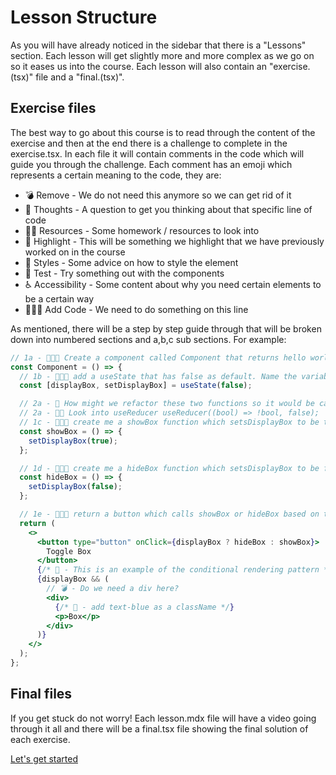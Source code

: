 
<Meta title="Introduction/03 - Lesson Structure" />

# Lesson Structure

As you will have already noticed in the sidebar that there is a "Lessons" section. Each lesson will get slightly more and more complex as we go on so it eases us into the course. Each lesson will also contain an "exercise.(tsx)" file and a "final.(tsx)".

## Exercise files

The best way to go about this course is to read through the content of the exercise and then at the end there is a challenge to complete in the exercise.tsx. In each file it will contain comments in the code which will guide you through the challenge. Each comment has an emoji which represents a certain meaning to the code, they are:

- 💣 Remove - We do not need this anymore so we can get rid of it
- 🤔 Thoughts - A question to get you thinking about that specific line of code
- ✍🏻 Resources - Some homework / resources to look into
- 💅 Highlight - This will be something we highlight that we have previously worked on in the course
- 💄 Styles - Some advice on how to style the element
- 🧪 Test - Try something out with the components
- ♿️ Accessibility - Some content about why you need certain elements to be a certain way
- 👨🏻‍💻 Add Code - We need to do something on this line

As mentioned, there will be a step by step guide through that will be broken down into numbered sections and a,b,c sub sections. For example:

```jsx
// 1a - 👨🏻‍💻 Create a component called Component that returns hello world
const Component = () => {
  // 1b - 👨🏻‍💻 add a useState that has false as default. Name the variable displayBox
  const [displayBox, setDisplayBox] = useState(false);

  // 2a - 🤔 How might we refactor these two functions so it would be called toggleDisplayBox();
  // 2a - ✍🏻 Look into useReducer useReducer((bool) => !bool, false);
  // 1c - 👨🏻‍💻 create me a showBox function which setsDisplayBox to be true
  const showBox = () => {
    setDisplayBox(true);
  };

  // 1d - 👨🏻‍💻 create me a hideBox function which setsDisplayBox to be false
  const hideBox = () => {
    setDisplayBox(false);
  };

  // 1e - 👨🏻‍💻 return a button which calls showBox or hideBox based on the value of displayBox and conditionally display a div with some text with Box as text
  return (
    <>
      <button type="button" onClick={displayBox ? hideBox : showBox}>
        Toggle Box
      </button>
      {/* 💅 - This is an example of the conditional rendering pattern */}
      {displayBox && (
        // 💣 - Do we need a div here?
        <div>
          {/* 💄 - add text-blue as a className */}
          <p>Box</p>
        </div>
      )}
    </>
  );
};
```

## Final files

If you get stuck do not worry! Each lesson.mdx file will have a video going through it all and there will be a final.tsx file showing the final solution of each exercise.

[Let's get started](?path=/docs/lessons-01-conditional-rendering-pattern-01-lesson--docs)
